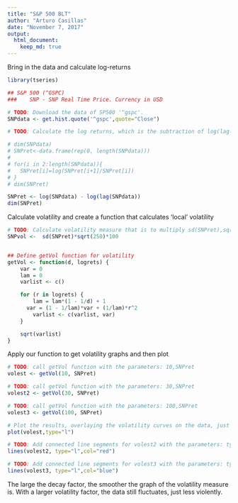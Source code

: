 ```yaml
---
title: "S&P 500 BLT"
author: "Arturo Casillas"
date: "November 7, 2017"
output: 
  html_document:
    keep_md: true
---
```


Bring in the data and calculate log-returns

```r
library(tseries)

## S&P 500 (^GSPC)
###    SNP - SNP Real Time Price. Currency in USD

# TODO: Download the data of SP500 '^gspc'.
SNPdata <- get.hist.quote('^gspc',quote="Close")

# TODO: Calculate the log returns, which is the subtraction of log(lag(SNPdata)) and log(SNPdata)

# dim(SNPdata)
# SNPret<-data.frame(rep(0, length(SNPdata)))
# 
# for(i in 2:length(SNPdata)){
#   SNPret[i]=log(SNPret[i+1]/SNPret[i])
# }
# dim(SNPret)

SNPret <- log(SNPdata) - log(lag(SNPdata))
dim(SNPret)
```

Calculate volatility and create a function that calculates 'local' volatility

```r
# TODO: Calculate volatility measure that is to multiply sd(SNPret),sqrt(250), 100
SNPvol <-  sd(SNPret)*sqrt(250)*100


## Define getVol function for volatility
getVol <- function(d, logrets) {
	var = 0
	lam = 0
	varlist <- c()

	for (r in logrets) {
		lam = lam*(1 - 1/d) + 1
	  var = (1 - 1/lam)*var + (1/lam)*r^2
		varlist <- c(varlist, var)
	}

	sqrt(varlist)
}
```

Apply our function to get volatility graphs and then plot

```r
# TODO: call getVol function with the parameters: 10,SNPret
volest <- getVol(10, SNPret)

# TODO: call getVol function with the parameters: 30,SNPret
volest2 <- getVol(30, SNPret)

# TODO: call getVol function with the parameters: 100,SNPret
volest3 <- getVol(100, SNPret)

# Plot the results, overlaying the volatility curves on the data, just as was done in the S&P example.
plot(volest,type="l")

# TODO: Add connected line segments for volest2 with the parameters: type="l",col="red"
lines(volest2, type="l",col="red")

# TODO: Add connected line segments for volest3 with the parameters: type="l",col="blue"
lines(volest3, type="l",col="blue")
```

The large the decay factor, the smoother the graph of the volatility measure is. With a larger volatility factor, the data still fluctuates, just less violently.
